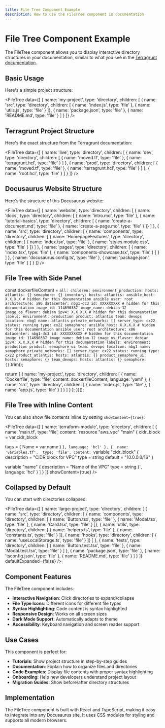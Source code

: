 ```yaml
---
title: File Tree Component Example
description: How to use the FileTree component in documentation
---
```



# File Tree Component Example

The FileTree component allows you to display interactive directory structures in your documentation, similar to what you see in the [Terragrunt documentation](https://terragrunt.gruntwork.io/docs/guides/terralith-to-terragrunt/step-5-adding-terragrunt/).

## Basic Usage

Here's a simple project structure:

<FileTree data={[
  {
    name: 'my-project',
    type: 'directory',
    children: [
      { name: 'src', type: 'directory', children: [
        { name: 'index.js', type: 'file' },
        { name: 'utils.js', type: 'file' }
      ]},
      { name: 'package.json', type: 'file' },
      { name: 'README.md', type: 'file' }
    ]
  }
]} />

## Terragrunt Project Structure

Here's the exact structure from the Terragrunt documentation:

<FileTree data={[
  {
    name: 'live',
    type: 'directory',
    children: [
      {
        name: 'dev',
        type: 'directory',
        children: [
          { name: 'moved.tf', type: 'file' },
          { name: 'terragrunt.hcl', type: 'file' }
        ]
      },
      {
        name: 'prod',
        type: 'directory',
        children: [
          { name: 'moved.tf', type: 'file' },
          { name: 'terragrunt.hcl', type: 'file' }
        ]
      },
      { name: 'root.hcl', type: 'file' }
    ]
  }
]} />

## Docusaurus Website Structure

Here's the structure of this Docusaurus website:

<FileTree data={[
  {
    name: 'website',
    type: 'directory',
    children: [
      {
        name: 'docs',
        type: 'directory',
        children: [
          { name: 'intro.md', type: 'file' },
          { name: 'tutorial-basics', type: 'directory', children: [
            { name: 'create-a-document.md', type: 'file' },
            { name: 'create-a-page.md', type: 'file' }
          ]}
        ]
      },
      {
        name: 'src',
        type: 'directory',
        children: [
          {
            name: 'components',
            type: 'directory',
            children: [
              { name: 'HomepageFeatures', type: 'directory', children: [
                { name: 'index.tsx', type: 'file' },
                { name: 'styles.module.css', type: 'file' }
              ]}
            ]
          },
          {
            name: 'pages',
            type: 'directory',
            children: [
              { name: 'index.tsx', type: 'file' },
              { name: 'components-showcase.tsx', type: 'file' }
            ]
          }
        ]
      },
      { name: 'docusaurus.config.ts', type: 'file' },
      { name: 'package.json', type: 'file' }
    ]
  }
]} />

## File Tree with Side Panel

  const dockerfileContent = `
all:
  children:
    environment_production:
      hosts:
        atlantis: {}
        semaphore: {}
    inventory:
      hosts:
        atlantis:
          ansible_host: X.X.X.X # hidden for this documentation
          ansible_user: root
          architecture: x86
          datacenter: nbg1-dc3
          id: XXXXXXXXX # hidden for this documentation
          image_id: 114690387
          image_name: debian-12
          image_os_flavor: debian
          ipv4: X.X.X.X # hidden for this documentation
          labels:
            environment: production
            product: atlantis
            team: devops
          location: nbg1
          name: atlantis
          private_networks: []
          server_type: cx22
          status: running
          type: cx22
        semaphore:
          ansible_host: X.X.X.X # hidden for this documentation
          ansible_user: root
          architecture: x86
          datacenter: nbg1-dc3
          id: XXXXXXXXXX # hidden for this documentation
          image_id: 114690387
          image_name: debian-12
          image_os_flavor: debian
          ipv4: X.X.X.X # hidden for this documentation
          labels:
            environment: production
            product: semaphore-ui
            team: devops
          location: nbg1
          name: semaphore
          private_networks: []
          server_type: cx22
          status: running
          type: cx22
    product_atlantis:
      hosts:
        atlantis: {}
    product_semaphore_ui:
      hosts:
        semaphore: {}
    team_devops:
      hosts:
        atlantis: {}
        semaphore: {}
`.trim();

  return [
    {
      name: 'my-project',
      type: 'directory',
      children: [
        {
          name: 'Dockerfile',
          type: 'file',
          content: dockerfileContent,
          language: 'yaml'
        },
        {
          name: 'src',
          type: 'directory',
          children: [
            { name: 'index.js', type: 'file' },
            { name: 'app.js', type: 'file' }
          ]
        }
      ]
    }
  ];
})();

<FileTree
  data={myProjectStructure}
  showSidePanel
  defaultExpanded={false}
  defaultOpenFile="Dockerfile"
/>

## File Tree with Inline Content

You can also show file contents inline by setting `showContent={true}`:

<FileTree 
  data={[
    {
      name: 'terraform-module',
      type: 'directory',
      children: [
        { 
          name: 'main.tf', 
          type: 'file',
          content: `resource "aws_vpc" "main" {
  cidr_block = var.cidr_block
  
  tags = {
    Name = var.name
  }
}`,
          language: 'hcl'
        },
        { 
          name: 'variables.tf', 
          type: 'file',
          content: `variable "cidr_block" {
  description = "CIDR block for VPC"
  type        = string
  default     = "10.0.0.0/16"
}

variable "name" {
  description = "Name of the VPC"
  type        = string
}`,
          language: 'hcl'
        }
      ]
    }
  ]} 
  showContent={true}
/>

## Collapsed by Default

You can start with directories collapsed:

<FileTree 
  data={[
    {
      name: 'large-project',
      type: 'directory',
      children: [
        {
          name: 'src',
          type: 'directory',
          children: [
            { name: 'components', type: 'directory', children: [
              { name: 'Button.tsx', type: 'file' },
              { name: 'Modal.tsx', type: 'file' },
              { name: 'Card.tsx', type: 'file' }
            ]},
            { name: 'utils', type: 'directory', children: [
              { name: 'helpers.ts', type: 'file' },
              { name: 'constants.ts', type: 'file' }
            ]},
            { name: 'hooks', type: 'directory', children: [
              { name: 'useLocalStorage.ts', type: 'file' }
            ]}
          ]
        },
        {
          name: 'tests',
          type: 'directory',
          children: [
            { name: 'Button.test.tsx', type: 'file' },
            { name: 'Modal.test.tsx', type: 'file' }
          ]
        },
        { name: 'package.json', type: 'file' },
        { name: 'tsconfig.json', type: 'file' },
        { name: 'README.md', type: 'file' }
      ]
    }
  ]} 
  defaultExpanded={false}
/>

## Component Features

The FileTree component includes:

- **Interactive Navigation**: Click directories to expand/collapse
- **File Type Icons**: Different icons for different file types
- **Syntax Highlighting**: Code content is syntax highlighted
- **Responsive Design**: Works on all screen sizes
- **Dark Mode Support**: Automatically adapts to theme
- **Accessibility**: Keyboard navigation and screen reader support

## Use Cases

This component is perfect for:

- **Tutorials**: Show project structure in step-by-step guides
- **Documentation**: Explain how to organize files and directories
- **Code Examples**: Display file contents with proper syntax highlighting
- **Onboarding**: Help new developers understand project layout
- **Migration Guides**: Show before/after directory structures

## Implementation

The FileTree component is built with React and TypeScript, making it easy to integrate into any Docusaurus site. It uses CSS modules for styling and supports all modern browsers.
